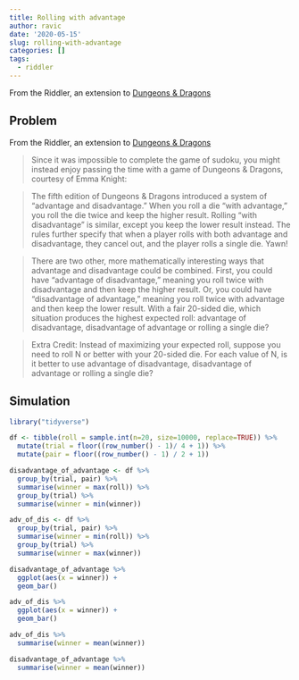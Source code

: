 ```yaml
---
title: Rolling with advantage
author: ravic
date: '2020-05-15'
slug: rolling-with-advantage
categories: []
tags:
  - riddler
---
```


From the Riddler, an extension to [Dungeons & Dragons](https://fivethirtyeight.com/features/can-you-find-the-best-dungeons-dragons-strategy/)

<!--more-->

## Problem

From the Riddler, an extension to [Dungeons & Dragons](https://fivethirtyeight.com/features/can-you-find-the-best-dungeons-dragons-strategy/)

> Since it was impossible to complete the game of sudoku, you might instead enjoy passing the time with a game of Dungeons & Dragons, courtesy of Emma Knight:

> The fifth edition of Dungeons & Dragons introduced a system of “advantage and disadvantage.” When you roll a die “with advantage,” you roll the die twice and keep the higher result. Rolling “with disadvantage” is similar, except you keep the lower result instead. The rules further specify that when a player rolls with both advantage and disadvantage, they cancel out, and the player rolls a single die. Yawn!

> There are two other, more mathematically interesting ways that advantage and disadvantage could be combined. First, you could have “advantage of disadvantage,” meaning you roll twice with disadvantage and then keep the higher result. Or, you could have “disadvantage of advantage,” meaning you roll twice with advantage and then keep the lower result. With a fair 20-sided die, which situation produces the highest expected roll: advantage of disadvantage, disadvantage of advantage or rolling a single die?

> Extra Credit: Instead of maximizing your expected roll, suppose you need to roll N or better with your 20-sided die. For each value of N, is it better to use advantage of disadvantage, disadvantage of advantage or rolling a single die?

## Simulation

```r
library("tidyverse")
```
```r
df <- tibble(roll = sample.int(n=20, size=10000, replace=TRUE)) %>%
  mutate(trial = floor((row_number() - 1)/ 4 + 1)) %>%
  mutate(pair = floor((row_number() - 1) / 2 + 1))

disadvantage_of_advantage <- df %>%
  group_by(trial, pair) %>%
  summarise(winner = max(roll)) %>%
  group_by(trial) %>%
  summarise(winner = min(winner)) 

adv_of_dis <- df %>%
  group_by(trial, pair) %>%
  summarise(winner = min(roll)) %>%
  group_by(trial) %>%
  summarise(winner = max(winner)) 

disadvantage_of_advantage %>%
  ggplot(aes(x = winner)) +
  geom_bar()

adv_of_dis %>%
  ggplot(aes(x = winner)) +
  geom_bar()

adv_of_dis %>%
  summarise(winner = mean(winner))

disadvantage_of_advantage %>%
  summarise(winner = mean(winner))

```





